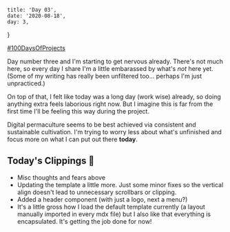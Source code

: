     title: 'Day 03',
    date: '2020-08-18',
    day: 3,
}

[#100DaysOfProjects](./)

Day number three and I'm starting to get nervous already. There's not much here,
so every day I share I'm a little embarassed by what's _not_ here yet. (Some of
my writing has really been unfiltered too... perhaps I'm just unpracticed.)

On top of that, I felt like today was a long day (work wise) already, so doing
anything extra feels laborious right now. But I imagine this is far from the
first time I'll be feeling this way during the project.

Digital permaculture seems to be best achieved via consistent and sustainable
cultivation. I'm trying to worry less about what's unfinished and focus more on
what I can put out there **today**.

## Today's Clippings 🍃

-   Misc thoughts and fears above
-   Updating the template a little more. Just some minor fixes so the vertical
    align doesn't lead to unnecessary scrollbars or clipping.
-   Added a header component (with just a logo, next a menu?)
-   It's a little gross how I load the default template currently (a layout
    manually imported in every mdx file) but I also like that everything is
    encapsulated. It's getting the job done for now!
